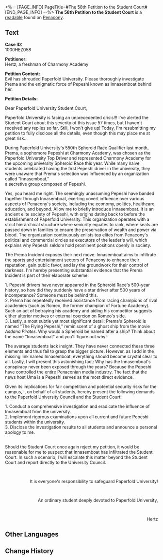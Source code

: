 <%-- [PAGE_INFO]
PageTitle=#The 58th Petition to the Student Court#
[END_PAGE_INFO] --%>
{{Readable Infobox
|id           = 412
|partIds      = 190707
|title        = 
|image        = Item Penacony Readable 2.png
|world        = Penacony
|parts        = 1
|author       = <!--to be added-->
|description  = The 58th petition from a determined student, seemingly linked to a driver named Prema for Charmony Academy and an enigmatic organization known as "Innasemboat" behind her.
|part1        = The 58th Petition to the Student Court
|source1      = {{cx|Source missing}}
|characters   = 
|factions     = 
}}
'''The 58th Petition to the Student Court''' is a [[readable]] found on [[Penacony]].
<!--
==Location==
{{Map Embed|<map name>|<marker id>}}
-->
==Text==
'''Case ID:'''<br />1000HEZ058

'''Petitioner:'''<br />Hertz, a freshman of Charmony Academy

'''Petition Content:'''<br />Evil has shrouded Paperfold University. Please thoroughly investigate Prema and the enigmatic force of Pepeshi known as Innasemboat behind her.

'''Petition Details:'''

Dear Paperfold University Student Court,

Paperfold University is facing an unprecedented crisis!!! I've alerted the Student Court about this severity of this issue 57 times, but I haven't received any replies so far. Still, I won't give up! Today, I'm resubmitting my petition to fully disclose all the details, even though this may place me at great risk...

During Paperfold University's 550th Spheroid Race Qualifier last month, Prema, a sophomore Pepeshi at Charmony Academy, was chosen as the Paperfold University Top Driver and represented Charmony Academy for the upcoming university Spheroid Race this year. While many naive students celebrated having the first Pepeshi driver in the university, they were unaware that Prema's selection was influenced by an organization called "Innasemboat," <br />a secretive group composed of Pepeshi.

Yes, you heard me right. The seemingly unassuming Pepeshi have banded together through Innasemboat, exerting covert influence over various aspects of Penacony's society, including the economy, politics, healthcare, education, and beyond. Allow me to briefly introduce Innasemboat. It is an ancient elite society of Pepeshi, with origins dating back to before the establishment of Paperfold University. This organization operates with a strict hierarchical structure where seniority equates to rank, where seats are passed down in families to ensure the preservation of wealth and power via blood. The organization continuously enlists top elites from Penacony's political and commercial circles as executors of the leader's will, which explains why Pepeshi seldom hold prominent positions openly in society.

The Prema Incident exposes their next move: Innasemboat aims to infiltrate the sports and entertainment sectors of Penacony to enhance their reputation, gain public favor, and lay the groundwork for their control of darkness. I'm hereby presenting substantial evidence that the Prema Incident is part of their elaborate scheme:

1. Pepeshi drivers have never appeared in the Spheroid Race's 500-year history, so how did they suddenly have a star driver after 500 years of incompetence? Someone must be behind this.<br />2. Prema has repeatedly received assistance from racing champions of rival academies (such as Romeo, the former champion of Fortune Academy). Such an act of betraying his academy and aiding his competitor suggests either ulterior motives or external coercion on Romeo's side.<br />3. Lastly, a most subtle yet most significant detail: Prema's Spheroid is named "The Flying Pepeshi," reminiscent of a ghost ship from the movie ''Asdana Pirates''. Why would a Spheroid be named after a ship? Think about the name "Innasemboat" and you'll figure out why!

The average students lack insight. They have never connected these three elements and thus fail to grasp the bigger picture. However, as I add in the missing link named Innasemboat, everything should become crystal clear to all. Lastly, I will present this astonishing fact: Why has the Innasemboat's conspiracy never been exposed through the years? Because the Pepeshi have controlled the entire Penaconian media industry. The fact that the news host Uma is a Pepeshi serves as the most direct evidence.

Given its implications for fair competition and potential security risks for the campus, I, on behalf of all students, hereby present the following demands to the Paperfold University Council and the Student Court:

1. Conduct a comprehensive investigation and eradicate the influence of Innasemboat from the university.<br />2. Implement rigorous examinations upon all current and future Pepeshi students within the university.<br />3. Disclose the investigation results to all students and announce a personal apology to me.

<br />Should the Student Court once again reject my petition, it would be reasonable for me to suspect that Innasemboat has infiltrated the Student Court. In such a scenario, I will escalate this matter beyond the Student Court and report directly to the University Council.

<br /><div align="right">It is everyone's responsibility to safeguard Paperfold University!</div><br /><div align="right">An ordinary student deeply devoted to Paperfold University,</div><br /><div align="right">Hertz</div>

<!--
==Trivia==
* 
-->
==Other Languages==
{{Other Languages
|en   = The 58th Petition to the Student Court
|zhs  = 致学生法庭的第58封请愿书
|zht  = 致學生法庭的第58封請願書
|ja   = 学生法廷に宛てた58通目の請願書
|ko   = 학생 법원에 제출한 58번째 청원서
|es   = Petición n.º 58 al tribunal estudiantil
|fr   = 58e requête auprès de la cour des étudiants
|ru   = 58-я петиция в Студенческий суд
|th   = หนังสือร้องเรียน ถึงศาลนักศึกษา ฉบับที่ 58
|vi   = Thư Kiến Nghị Thứ 58 Gửi Tòa Án Sinh Viên
|de   = 58. Petition an das Studierendengericht
|id   = Petisi ke-58 kepada Pengadilan Pelajar
|pt   = 58ª Petição à Corte Estudantil
}}

==Change History==
{{Change History|2.6}}